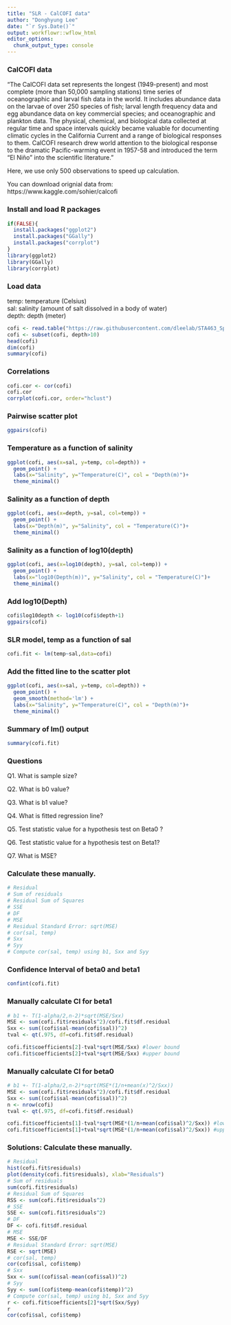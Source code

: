 ```yaml
---
title: "SLR - CalCOFI data"
author: "Donghyung Lee"
date: "`r Sys.Date()`"
output: workflowr::wflow_html
editor_options:
  chunk_output_type: console
---
```


### CalCOFI data
"The CalCOFI data set represents the longest (1949-present) and most complete (more than 50,000 sampling stations) time series of oceanographic and larval fish data in the world. It includes abundance data on the larvae of over 250 species of fish; larval length frequency data and egg abundance data on key commercial species; and oceanographic and plankton data. The physical, chemical, and biological data collected at regular time and space intervals quickly became valuable for documenting climatic cycles in the California Current and a range of biological responses to them. CalCOFI research drew world attention to the biological response to the dramatic Pacific-warming event in 1957-58 and introduced the term “El Niño” into the scientific literature." <br />

Here, we use only 500 observations to speed up calculation.

You can download orignial data from: https://www.kaggle.com/sohier/calcofi 

### Install and load R packages
```r
if(FALSE){
  install.packages("ggplot2")
  install.packages("GGally")
  install.packages("corrplot")
}
library(ggplot2)
library(GGally)
library(corrplot)
```

### Load data
temp: temperature (Celsius) <br />
sal: salinity (amount of salt dissolved in a body of water) <br />
depth: depth (meter)
```r
cofi <- read.table("https://raw.githubusercontent.com/dleelab/STA463_Spring_2020/master/data/calcofi_500.csv", header=TRUE, sep = ",")
cofi <- subset(cofi, depth>10)
head(cofi)
dim(cofi)
summary(cofi)
```

### Correlations
```r
cofi.cor <- cor(cofi)  
cofi.cor
corrplot(cofi.cor, order="hclust")
```

### Pairwise scatter plot 
```r
ggpairs(cofi)
```

### Temperature as a function of salinity 
```r
ggplot(cofi, aes(x=sal, y=temp, col=depth)) + 
  geom_point() +
  labs(x="Salinity", y="Temperature(C)", col = "Depth(m)")+
  theme_minimal()
```

### Salinity as a function of depth
```r
ggplot(cofi, aes(x=depth, y=sal, col=temp)) + 
  geom_point() +
  labs(x="Depth(m)", y="Salinity", col = "Temperature(C)")+
  theme_minimal()
```

### Salinity as a function of log10(depth)
```r
ggplot(cofi, aes(x=log10(depth), y=sal, col=temp)) + 
  geom_point() +
  labs(x="log10(Depth(m))", y="Salinity", col = "Temperature(C)")+
  theme_minimal()
```

### Add log10(Depth)
```r
cofi$log10depth <- log10(cofi$depth+1)
ggpairs(cofi)
```

### SLR model, temp as a function of sal
```r
cofi.fit <- lm(temp~sal,data=cofi)
```

### Add the fitted line to the scatter plot
```r
ggplot(cofi, aes(x=sal, y=temp, col=depth)) + 
  geom_point() +
  geom_smooth(method='lm') +
  labs(x="Salinity", y="Temperature(C)", col = "Depth(m)")+
  theme_minimal()
```

### Summary of lm() output
```r
summary(cofi.fit)
```

### Questions

Q1. What is sample size?

Q2. What is b0 value?

Q3. What is b1 value?

Q4. What is fitted regression line?

Q5. Test statistic value for a hypothesis test on Beta0 ?

Q6. Test statistic value for a hypothesis test on Beta1?

Q7. What is MSE?

### Calculate these manually.
```r
# Residual
# Sum of residuals
# Residual Sum of Squares
# SSE
# DF
# MSE
# Residual Standard Error: sqrt(MSE)
# cor(sal, temp)
# Sxx
# Syy 
# Compute cor(sal, temp) using b1, Sxx and Syy
```

### Confidence Interval of beta0 and beta1
```r
confint(cofi.fit)
```

### Manually calculate CI for beta1
```r
# b1 +- T(1-alpha/2,n-2)*sqrt(MSE/Sxx)
MSE <- sum(cofi.fit$residuals^2)/cofi.fit$df.residual
Sxx <- sum((cofi$sal-mean(cofi$sal))^2)
tval <- qt(.975, df=cofi.fit$df.residual)

cofi.fit$coefficients[2]-tval*sqrt(MSE/Sxx) #lower bound
cofi.fit$coefficients[2]+tval*sqrt(MSE/Sxx) #upper bound
```

### Manually calculate CI for beta0
```r
# b1 +- T(1-alpha/2,n-2)*sqrt(MSE*(1/n+mean(x)^2/Sxx))
MSE <- sum(cofi.fit$residuals^2)/cofi.fit$df.residual
Sxx <- sum((cofi$sal-mean(cofi$sal))^2)
n <- nrow(cofi)
tval <- qt(.975, df=cofi.fit$df.residual)

cofi.fit$coefficients[1]-tval*sqrt(MSE*(1/n+mean(cofi$sal)^2/Sxx)) #lower bound
cofi.fit$coefficients[1]+tval*sqrt(MSE*(1/n+mean(cofi$sal)^2/Sxx)) #upper bound
```


### Solutions: Calculate these manually.
```r
# Residual
hist(cofi.fit$residuals)
plot(density(cofi.fit$residuals), xlab="Residuals")
# Sum of residuals
sum(cofi.fit$residuals)
# Residual Sum of Squares
RSS <- sum(cofi.fit$residuals^2)
# SSE
SSE <- sum(cofi.fit$residuals^2)
# DF
DF <- cofi.fit$df.residual
# MSE
MSE <- SSE/DF
# Residual Standard Error: sqrt(MSE)
RSE <- sqrt(MSE)
# cor(sal, temp)
cor(cofi$sal, cofi$temp)
# Sxx
Sxx <- sum((cofi$sal-mean(cofi$sal))^2)
# Syy 
Syy <- sum((cofi$temp-mean(cofi$temp))^2)
# Compute cor(sal, temp) using b1, Sxx and Syy
r <- cofi.fit$coefficients[2]*sqrt(Sxx/Syy)
r
cor(cofi$sal, cofi$temp)
```
